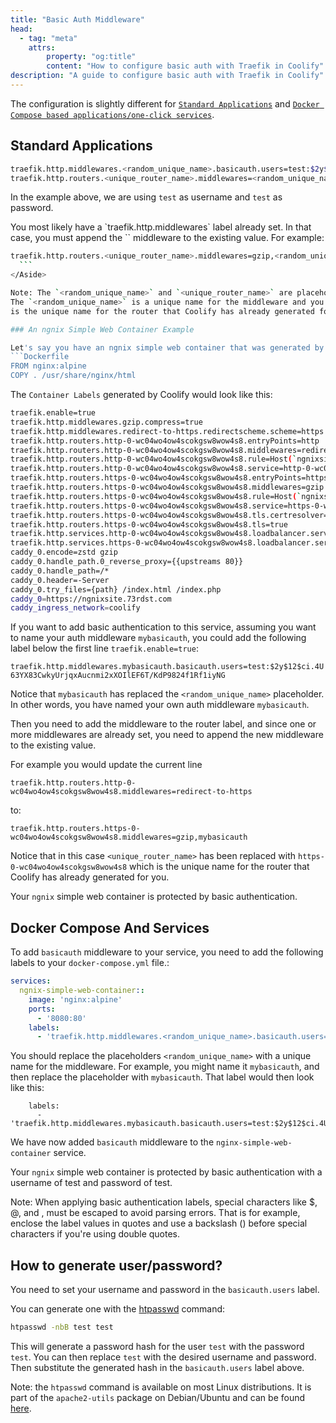 ```yaml
---
title: "Basic Auth Middleware"
head:
  - tag: "meta"
    attrs:
        property: "og:title"
        content: "How to configure basic auth with Traefik in Coolify"
description: "A guide to configure basic auth with Traefik in Coolify"
---
```



The configuration is slightly different for [`Standard Applications`](#standard-applications) and [`Docker Compose based applications/one-click services`](#docker-compose-and-services).

## Standard Applications

```bash
traefik.http.middlewares.<random_unique_name>.basicauth.users=test:$2y$12$ci.4U63YX83CwkyUrjqxAucnmi2xXOIlEF6T/KdP9824f1Rf1iyNG
traefik.http.routers.<unique_router_name>.middlewares=<random_unique_name>
```

In the example above, we are using `test` as username and `test` as password.

<Aside type="tip">
  You most likely have a `traefik.http.middlewares` label already set. In that case, you must append the `<random_unique_name>` middleware to the existing value.
  For example:

  ```bash
  traefik.http.routers.<unique_router_name>.middlewares=gzip,<random_unique_name>
    ```
</Aside>

Note: The `<random_unique_name>` and `<unique_router_name>` are placeholders. You need to replace them when you add them to your own labels section.
The `<random_unique_name>` is a unique name for the middleware and you need to make that up yourself. The `<unique_router_name>`
is the unique name for the router that Coolify has already generated for you.

### An ngnix Simple Web Container Example

Let's say you have an ngnix simple web container that was generated by Coolify with the following Dockerfile:
```Dockerfile
FROM nginx:alpine
COPY . /usr/share/nginx/html
```

The  `Container Labels` generated by Coolify would look like this:

```bash
traefik.enable=true
traefik.http.middlewares.gzip.compress=true
traefik.http.middlewares.redirect-to-https.redirectscheme.scheme=https
traefik.http.routers.http-0-wc04wo4ow4scokgsw8wow4s8.entryPoints=http
traefik.http.routers.http-0-wc04wo4ow4scokgsw8wow4s8.middlewares=redirect-to-https
traefik.http.routers.http-0-wc04wo4ow4scokgsw8wow4s8.rule=Host(`ngnixsite.mysite.com`) && PathPrefix(`/`)
traefik.http.routers.http-0-wc04wo4ow4scokgsw8wow4s8.service=http-0-wc04wo4ow4scokgsw8wow4s8
traefik.http.routers.https-0-wc04wo4ow4scokgsw8wow4s8.entryPoints=https
traefik.http.routers.https-0-wc04wo4ow4scokgsw8wow4s8.middlewares=gzip
traefik.http.routers.https-0-wc04wo4ow4scokgsw8wow4s8.rule=Host(`ngnixsite.mysite.com`) && PathPrefix(`/`)
traefik.http.routers.https-0-wc04wo4ow4scokgsw8wow4s8.service=https-0-wc04wo4ow4scokgsw8wow4s8
traefik.http.routers.https-0-wc04wo4ow4scokgsw8wow4s8.tls.certresolver=letsencrypt
traefik.http.routers.https-0-wc04wo4ow4scokgsw8wow4s8.tls=true
traefik.http.services.http-0-wc04wo4ow4scokgsw8wow4s8.loadbalancer.server.port=80
traefik.http.services.https-0-wc04wo4ow4scokgsw8wow4s8.loadbalancer.server.port=80
caddy_0.encode=zstd gzip
caddy_0.handle_path.0_reverse_proxy={{upstreams 80}}
caddy_0.handle_path=/*
caddy_0.header=-Server
caddy_0.try_files={path} /index.html /index.php
caddy_0=https://ngnixsite.73rdst.com
caddy_ingress_network=coolify
```

If you want to add basic authentication to this service, assuming you want to name your auth middleware `mybasicauth`, you could add the following label below the
first line `traefik.enable=true`:

`traefik.http.middlewares.mybasicauth.basicauth.users=test:$2y$12$ci.4U63YX83CwkyUrjqxAucnmi2xXOIlEF6T/KdP9824f1Rf1iyNG`

Notice that `mybasicauth` has replaced the `<random_unique_name>` placeholder. In other words, you have named your own auth middleware `mybasicauth`.

Then you need to add the middleware to the router label, and since one or more middlewares are already set, you need to append the new middleware to the existing value.

For example you would update the current line

`traefik.http.routers.http-0-wc04wo4ow4scokgsw8wow4s8.middlewares=redirect-to-https`

to:

`traefik.http.routers.https-0-wc04wo4ow4scokgsw8wow4s8.middlewares=gzip,mybasicauth`

Notice that in this case `<unique_router_name>` has been replaced with `https-0-wc04wo4ow4scokgsw8wow4s8` which is the unique name for the router that Coolify has already generated for you.

Your `ngnix` simple web container is protected by basic authentication.

## Docker Compose And Services

To add `basicauth` middleware to your service, you need to add the following labels to your `docker-compose.yml` file.:

```yaml
services:
  ngnix-simple-web-container::
    image: 'nginx:alpine'
    ports:
      - '8080:80'
    labels:
      - 'traefik.http.middlewares.<random_unique_name>.basicauth.users=test:$2y$12$ci.4U63YX83CwkyUrjqxAucnmi2xXOIlEF6T/KdP9824f1Rf1iyNG'
```

You should replace the placeholders `<random_unique_name>` with a unique name for the middleware. For example, you might name it `mybasicauth`, and then
replace the placeholder with `mybasicauth`. That label would then look like this:

```
    labels:
      - 'traefik.http.middlewares.mybasicauth.basicauth.users=test:$2y$12$ci.4U63YX83CwkyUrjqxAucnmi2xXOIlEF6T/KdP9824f1Rf1iyNG'
```

We have now added `basicauth` middleware to the `nginx-simple-web-container` service.

Your `ngnix` simple web container is protected by basic authentication with a username of test and password of test.

Note: When applying basic authentication labels, special characters like $, @, and , must be escaped to avoid parsing errors.
That is for example, enclose the label values in quotes and use a backslash (\) before special characters if you're using double quotes.

## How to generate user/password?

You need to set your username and password in the `basicauth.users` label.

You can generate one with the [htpasswd](https://httpd.apache.org/docs/current/programs/htpasswd.html) command:

```bash
htpasswd -nbB test test
```

This will generate a password hash for the user `test` with the password `test`.
You can then replace `test` with the desired username and password. Then substitute the generated hash in the `basicauth.users` label above.

Note: the `htpasswd` command is available on most Linux distributions. It is part of the `apache2-utils` package on Debian/Ubuntu and
can be found [here](https://httpd.apache.org/docs/current/programs/htpasswd.html).